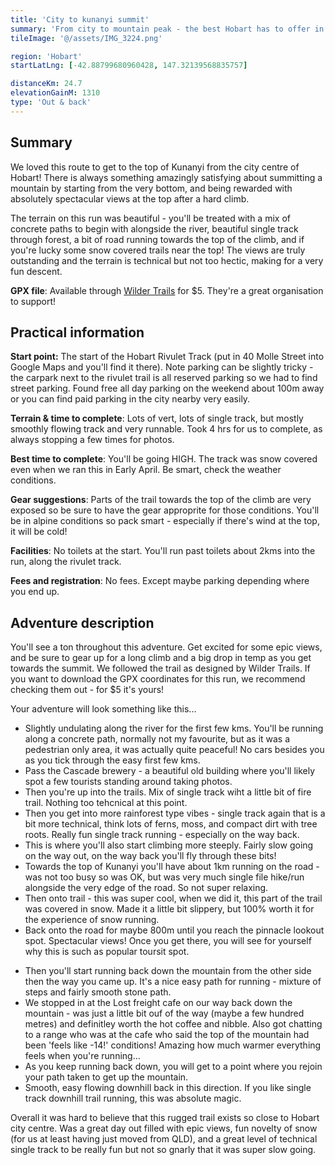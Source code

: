 ```yaml
---
title: 'City to kunanyi summit'
summary: 'From city to mountain peak - the best Hobart has to offer in a run'
tileImage: '@/assets/IMG_3224.png'

region: 'Hobart'
startLatLng: [-42.88799680960428, 147.32139568835757]

distanceKm: 24.7
elevationGainM: 1310
type: 'Out & back'
---
```



## Summary

We loved this route to get to the top of Kunanyi from the city centre of Hobart! There is always something amazingly satisfying about summitting a mountain by starting from the very bottom, and being rewarded with absolutely spectacular views at the top after a hard climb.

The terrain on this run was beautiful - you'll be treated with a mix of concrete paths to begin with alongside the river, beautiful single track through forest, a bit of road running towards the top of the climb, and if you're lucky some snow covered trails near the top! The views are truly outstanding and the terrain is technical but not too hectic, making for a very fun descent.

**GPX file**: Available through <a target="_blank" href="https://www.wildertrails.com.au/explore-wilder-trails/kunanyi-wellington-loop">Wilder Trails</a> for $5. They're a great organisation to support!

<ImageCard
  src={image1}
  alt="Views near kunanyi summit"
  caption="Epic views just past the summit of kunanyi - with a touch of snow even early April!"
/>

## Practical information

**Start point:** The start of the Hobart Rivulet Track (put in 40 Molle Street into Google Maps and you'll find it there). Note parking can be slightly tricky - the carpark next to the rivulet trail is all reserved parking so we had to find street parking. Found free all day parking on the weekend about 100m away or you can find paid parking in the city nearby very easily.

**Terrain & time to complete**: Lots of vert, lots of single track, but mostly smoothly flowing track and very runnable. Took 4 hrs for us to complete, as always stopping a few times for photos.

**Best time to complete**: You'll be going HIGH. The track was snow covered even when we ran this in Early April. Be smart, check the weather conditions.

**Gear suggestions**: Parts of the trail towards the top of the climb are very exposed so be sure to have the gear approprite for those conditions. You'll be in alpine conditions so pack smart - especially if there's wind at the top, it will be cold!

**Facilities**: No toilets at the start. You'll run past toilets about 2kms into the run, along the rivulet track.

**Fees and registration**: No fees. Except maybe parking depending where you end up.

<ImageCard
  src={image3}
  alt="Wallaby near kunanyi summit"
  caption="Spot the furry friend 🧐 ..."
/>

## Adventure description

You'll see a ton throughout this adventure. Get excited for some epic views, and be sure to gear up for a long climb and a big drop in temp as you get towards the summit. We followed the trail as designed by Wilder Trails. If you want to download the GPX coordinates for this run, we recommend checking them out - for $5 it's yours!

Your adventure will look something like this...

- Slightly undulating along the river for the first few kms. You'll be running along a concrete path, normally not my favourite, but as it was a pedestrian only area, it was actually quite peaceful! No cars besides you as you tick through the easy first few kms.
- Pass the Cascade brewery - a beautiful old building where you'll likely spot a few tourists standing around taking photos.
- Then you're up into the trails. Mix of single track wiht a little bit of fire trail. Nothing too tehcnical at this point.
- Then you get into more rainforest type vibes - single track again that is a bit more technical, think lots of ferns, moss, and compact dirt with tree roots. Really fun single track running - especially on the way back.
- This is where you'll also start climbing more steeply. Fairly slow going on the way out, on the way back you'll fly through these bits!
- Towards the top of Kunanyi you'll have about 1km running on the road - was not too busy so was OK, but was very much single file hike/run alongside the very edge of the road. So not super relaxing.
- Then onto trail - this was super cool, when we did it, this part of the trail was covered in snow. Made it a little bit slippery, but 100% worth it for the experience of snow running.
- Back onto the road for maybe 800m until you reach the pinnacle lookout spot. Spectacular views! Once you get there, you will see for yourself why this is such as popular toursit spot.

<ImageCard
  src={image2}
  alt="Views near kunanyi summit"
  caption="Non-stop epic views on the descent back down the mountain"
/>

- Then you'll start running back down the mountain from the other side then the way you came up. It's a nice easy path for running - mixture of steps and fairly smooth stone path.
- We stopped in at the Lost freight cafe on our way back down the mountain - was just a little bit ouf of the way (maybe a few hundred metres) and definitley worth the hot coffee and nibble. Also got chatting to a range who was at the cafe who said the top of the mountain had been 'feels like -14!' conditions! Amazing how much warmer everything feels when you're running...
- As you keep running back down, you will get to a point where you rejoin your path taken to get up the mountain.
- Smooth, easy flowing downhill back in this direction. If you like single track downhill trail running, this was absolute magic.

Overall it was hard to believe that this rugged trail exists so close to Hobart city centre. Was a great day out filled with epic views, fun novelty of snow (for us at least having just moved from QLD), and a great level of technical single track to be really fun but not so gnarly that it was super slow going.
